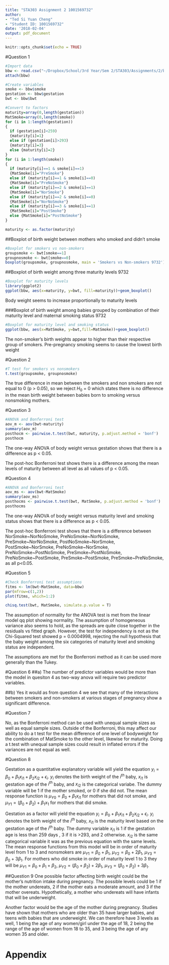 ```yaml
---
title: "STA303 Assignment 2 1001569732"
author:
- "Ted Si Yuan Cheng"
- "Student ID: 1001569732"
date: '2018-02-04'
output: pdf_document
---
```


```r
knitr::opts_chunk$set(echo = TRUE)
```

#Question 1
```r
#Import data
bbw <- read.csv("~/Dropbox/School/3rd Year/Sem 2/STA303/Assignments/2/bbw.csv")
attach(bbw)

#Create variables
smoke <- bbw$smoke
gestation <- bbw$gestation
bwt <- bbw$bwt

#Convert to factors
maturity=array(0,length(gestation))
MatSmoke=array(0,length(smoke))
for (i in 1:length(gestation))
{
  if (gestation[i]<259)
  {maturity[i]=1}
  else if (gestation[i]>293)
  {maturity[i]=3}
  else {maturity[i]=2}
}
for (i in 1:length(smoke))
{
  if (maturity[i]==1 & smoke[i]==1)
  {MatSmoke[i]="PreSmoke"}
  else if (maturity[i]==1 & smoke[i]==0)
  {MatSmoke[i]="PreNoSmoke"}
  else if (maturity[i]==2 & smoke[i]==1)
  {MatSmoke[i]="NorSmoke"}
  else if (maturity[i]==2 & smoke[i]==0)
  {MatSmoke[i]="NorNoSmoke"}
  else if (maturity[i]==3 & smoke[i]==1)
  {MatSmoke[i]="PostSmoke"}
  else {MatSmoke[i]="PostNoSmoke"}
}

maturity <- as.factor(maturity)

```

##Boxplot of birth weight between mothers who smoked and didn't smoke
```r
#Boxplot for smokers vs non-smokers
groupsmoke <- bwt[smoke==1]
groupnosmoke <- bwt[smoke==0]
boxplot(groupsmoke, groupnosmoke, main = 'Smokers vs Non-smokers 9732')

```

##Boxplot of birth weight among three maturity levels 9732
```r
#Boxplot for maturity levels
library(ggplot2)
ggplot(bbw, aes(x=maturity, y=bwt, fill=maturity))+geom_boxplot()

```

Body weight seems to increase proportionally to maturity levels

###Boxplot of birth weight among babies grouped by combination of their maturity level and maternal smoking status 9732

```r
#Boxplot for maturity level and smoking status
ggplot(bbw, aes(x=MatSmoke, y=bwt,fill=MatSmoke))+geom_boxplot()

```

The non-smoker's birth weights appear to higher than their respective group of smokers. Pre-pregnancy smoking seems to cause the lowest birth weight

#Question 2
```r
#T test for smokers vs nonsmokers
t.test(groupsmoke, groupnosmoke)

```

The true difference in mean between the smokers and non smokers are not equal to 0 (p > 0.05), so we reject $H_0$ = 0 which states there is no difference in the mean birth weight between babies born to smoking versus nonsmoking mothers.

#Question 3

```r
#ANOVA and Bonferroni test
aov_m <- aov(bwt~maturity)
summary(aov_m)
posthocm <- pairwise.t.test(bwt, maturity, p.adjust.method = 'bonf')
posthocm

```

The one-way ANOVA of body weight versus gestation shows that there is a difference as p < 0.05.

The post-hoc Bonferroni test shows there is a difference among the mean levels of maturity between all level as all values of p < 0.05.

#Question 4

```r
#ANOVA and Bonferroni test
aov_ms <- aov(bwt~MatSmoke)
summary(aov_ms)
posthocms <- pairwise.t.test(bwt, MatSmoke, p.adjust.method = 'bonf')
posthocms

```

The one-way ANOVA of body weight versus maturity level and smoking status shows that there is a difference as p < 0.05.

The post-hoc Bonferroni test shows that there is a difference between NorSmoke~NorNoSmoke, PreNoSmoke~NorNoSmoke, PreSmoke~NorNoSmoke, PostNoSmoke~NorSmoke, PostSmoke~NorSmoke, PreNoSmoke~NorSmoke, PreNoSmoke~PostNoSmoke, PreSmoke~PostNoSmoke, PreNoSmoke~PostSmoke, PreSmoke~PostSmoke, PreSmoke~PreNoSmoke, as all p<0.05.

#Question 5

```r
#Check Bonferroni test assumptions
fitms <- lm(bwt~MatSmoke, data=bbw)
par(mfrow=c(1,2))
plot(fitms, which=1:2)

```

```r
chisq.test(bwt, MatSmoke, simulate.p.value = T)

```

The assumption of normality for the ANOVA test is met from the linear model qq plot showing normality. The assumption of homogeneous variance also seems to hold, as the spreads are quite close together in the residuals vs fitted graph. However, the test for independency is not as the Chi-Squared test showed p = 0.0004998, rejecting the null hypothesis that the baby weight among the six categories of maturity level and smoking status are independent.

The assumptions are met for the Bonferroni method as it can be used more generally than the Tukey. 

#Question 6
##a)
The number of predictor variables would be more than the model in quesiton 4 as two-way anova will require two predictor variables. 

##b)
Yes it would as from question 4 we see that many of the interactions between smokers and non-smokers at various stages of pregnancy show a significant difference.

#Question 7

No, as the Bonferroni method can be used with unequal sample sizes as well as equal sample sizes. Outside of the Bonferroni, this may affect our ability to do a t test for the mean difference of one level of bodyweight for the combination of MatSmoke to the other level, likewise for maturity. Doing a t.test with unequal sample sizes could result in inflated errors if the variances are not equal as well.

#Question 8

Gestation as a quantitative explanatory variable will yield the equation $y_i = \beta_0 + \beta_1 x_{i1} + \beta_2 x_{i2} + \epsilon_i$.
$y_i$ denotes the birth weight of the $i^{th}$ baby, $x_{i1}$ is gestation age of the $i^{th}$ baby, and $x_{i2}$ is the categorical variabe. The dummy variable will be 1 if the mother smoked, or 0 if she did not. The mean response function is $\mu_{Y0} = \beta_0 + \beta_1 x_{i1}$ for mothers that did not smoke, and $\mu_{Y1} = (\beta_0 + \beta_2) + \beta_1 x_1$ for mothers that did smoke.

Gestation as a factor will yield the equation $y_i = \beta_0 + \beta_1 x_{i1} + \beta_2 x_{i2} + \epsilon_i$. $y_i$ denotes the birth weight of the $i^{th}$ baby, $x_{i1}$ is the maturity level based on the gestation age of the $i^{th}$ baby. The dummy variable $x_{i1}$ is 1 if the gestation age is less than 259 days , 3 if it is >293, and 2 otherwise. $x_{i2}$ is the same categorical variable it was as the previous equation with the same levels. The mean response functions from this model will be in order of maturity level from 1 to 3 and nonsmokers are  $\mu_{Y1} = \beta_0 + \beta_1$, $\mu_{Y2} = \beta_0 + 2\beta_1$, $\mu_{Y3} = \beta_0 + 3\beta_1$. For mothers who did smoke in order of maturity level 1 to 3 they will be $\mu_{Y1} = \beta_0 + \beta_1 + \beta_2$, $\mu_{Y2} = (\beta_0 + \beta_2) + 2\beta_1$, $\mu_{Y3} = (\beta_0 + \beta_2) + 3\beta_1$.

##Question 9
One possible factor affecting birth weight could be the mother's nutrition intake during pregnancy. The possible levels could be 1 if the mother undereats, 2 if the mother eats a moderate amount, and 3 if the mother overeats. Hypothetically, a mother who undereats will have infants that will be underweight. 

Another factor would be the age of the mother during pregnancy. Studies have shown that mothers who are older than 35 have larger babies, and teens with babies that are underweight. We can therefore have 3 levels as well, 1 being the age of any women/girl under the age of 18, 2 being the range of the age of women from 18 to 35, and 3 being the age of any women 35 and older.

# Appendix
``` r
```